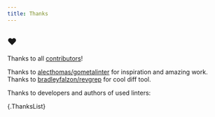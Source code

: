 ```yaml
---
title: Thanks
---
```


## ❤️

Thanks to all [contributors](https://github.com/nalekseevs/itns-golangci-lint/graphs/contributors)!

Thanks to [alecthomas/gometalinter](https://github.com/alecthomas/gometalinter) for inspiration and amazing work.
Thanks to [bradleyfalzon/revgrep](https://github.com/bradleyfalzon/revgrep) for cool diff tool.

Thanks to developers and authors of used linters:

{.ThanksList}
